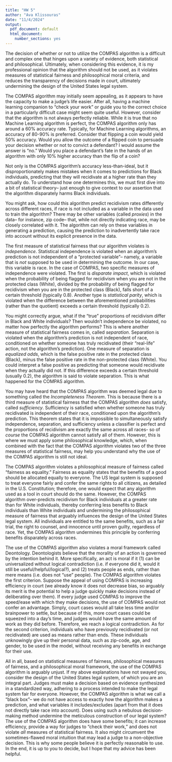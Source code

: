 ```yaml
---
title: "HW 5"
author: "Ava Klissouras"
date: "11/4/2024"
output:
  pdf_document: default
  html_document:
    number_sections: yes
---
```


The decision of whether or not to utilize the COMPAS algorithm is a difficult and complex one that hinges upon a variety of evidence, both statistical and philosophical. Ultimately, when considering this evidence, it is my professional opinion that the algorithm should not be used, as it violates measures of statistical fairness and philosophical moral criteria, and reduces the transparency of decisions made in court, ultimately undermining the design of the United States legal system.


The COMPAS algorithm may initially seem appealing, as it appears to have the capacity to make a judge's life easier. After all, having a machine learning companion to "check your work" or guide you to the correct choice in a particularly difficult case might seem quite useful. However, consider that the algorithm is not always perfectly reliable. While it is true that no Machine Learning algorithm is perfect, the COMPAS algorithm only has around a 60% accuracy rate. Typically, for Machine Learning algorithms, an accuracy of 80-90% is preferred. Consider that flipping a coin would yield 50% accuracy. Would you allow the outcome of a flipped coin to persuade your decision whether or not to convict a defendant? I would assume the answer is "no." Would you place a defendant's fate in the hands of an algorithm with only 10% higher accuracy than the flip of a coin?

Not only is the COMPAS algorithm's accuracy less-than-ideal, but it disproportionately makes mistakes when it comes to predictions for Black individuals, predicting that they will recidivate at a higher rate than they actually do. To understand how one determines this, we must first dive into a bit of statistical theory-- just enough to give context to our assertion that the algorithm disparately harms Black individuals. 

You might ask, how could this algorithm predict recidivism rates differently across different races, if race is not included as a variable in the data used to train the algorithm? There may be other variables (called _proxies_) in the data-- for instance, zip code-- that, while not directly indicating race, may be closely correlated with it. The algorithm can rely on these variables in generating a prediction, causing the prediction to inadvertently take race into account without its explicit presence in the data.

The first measure of statistical fairness that our algorithm violates is _independence_. Statistical independence is violated when an algorithm's prediction is not independent of a "protected variable"-- namely, a variable that is _not_ supposed to be used in determining the outcome. In our case, this variable is race. In the case of COMPAS, two specific measures of independence were violated. The first is _disparate impact_, which is violated when the probability of being flagged for recidivism when you are not in the protected class (White), divided by the probability of being flagged for recidivism when you are in the protected class (Black), falls short of a certain threshold (typically 0.8). Another type is _statistical parity_, which is violated when the difference between the aforementioned probabilities (rather than the quotient) exceeds a certain threshold (typically 0.2). 

You might correctly argue, what if the "true" proportions of recidivism differ in Black and White individuals? Then wouldn't independence be violated, no matter how perfectly the algorithm performs? This is where another measure of statistical fairness comes in, called _separation_. Separation is violated when the algorithm's prediction is not independent of race, conditioned on whether someone has truly recidivated (their "real-life" action, not the algorithm's prediction). One measure of separation is _equalized odds_, which is the false positive rate in the protected class (Black), minus the false positive rate in the non-protected class (White). You could interpret a false positive as predicting that someone would recidivate when they actually did not. If this difference exceeds a certain threshold (usually 0.2), the algorithm is said to violate separation. This is what happened for the COMPAS algorithm.

You may have heard that the COMPAS algorithm was deemed legal due to something called the _Incompleteness Theorem_. This is because there is a third measure of statistical fairness that the COMPAS algorithm _does_ satisfy, called _sufficiency_. Sufficiency is satisfied when whether someone has truly recidivated is independent of their race, conditioned upon the algorithm's prediction. This theorem states that it is impossible to simultaneously satisfy independence, separation, and sufficiency unless a classifier is perfect and the proportions of recidivism are exactly the same across all races- so of _course_ the COMPAS algorithm cannot satisfy all of them. However, this is where we must apply some philosophical knowledge, which, when combined with the fact that the COMPAS algorithm violates two of the three measures of statistical fairness, may help you understand why the use of the COMPAS algorithm is still not ideal.

The COMPAS algorithm violates a philosophical measure of fairness called "fairness as equality." Fairness as equality states that the benefits of a good should be allocated equally to everyone. The US legal system is supposed to treat everyone fairly and confer the same rights to all citizens, as detailed in the U.S. Constitution; therefore, one would expect that any algorithm used as a tool in court should do the same. However, the COMPAS algorithm over-predicts recidivism for Black individuals at a greater rate than for White individuals, thereby conferring less benefits to Black individuals than White individuals and undermining the philosophical measure of fairness that arguably influences the design of the United States legal system. All individuals are entitled to the same benefits, such as a fair trial, the right to counsel, and innocence until proven guilty, regardless of race. Yet, the COMPAS algorithm undermines this principle by conferring benefits disparately across races. 

The use of the COMPAS algorithm also violates a moral framework called Deontology. Deontologists believe that the morality of an action is governed by the intention behind it. More specifically, an act is moral if it (1) can be universalized without logical contradiction (i.e. if everyone did it, would it still be useful/helpful/logical?), and (2) treats people as ends, rather than mere means (i.e. does not "use" people). The COMPAS algorithm violates the first criterion. Suppose the appeal of using COMPAS is increasing efficiency in court (we already know it does not decrease bias, so arguably its merit is the potential to help a judge quickly make decisions instead of deliberating over them). If every judge used COMPAS to improve the speed/ease with which they make decisions, the use of COMPAS would not confer an advantage. Simply, court cases would all take less time and/or brainpower to settle, but because of this, more court cases could be squeezed into a day’s time, and judges would have the same amount of work as they did before. Therefore, we reach a logical contradiction. As for the second criterion, individuals who have previously recidivated (or not recidivated) are used as means rather than ends. These individuals unknowingly give up their personal data, such as zip-code, age, and gender, to be used in the model, without receiving any benefits in exchange for their use.

All in all, based on statistical measures of fairness, philosophical measures of fairness, and a philosophical moral framework, the use of the COMPAS algorithm is arguably unjust. If my above explanations have not swayed you, consider the design of the United States legal system, of which you are an integral part. Judges must make a decision based on evidence synthesized in a standardized way, adhering to a process intended to make the legal system fair for everyone. However, the COMPAS algorithm is what we call a "black box"-- we do not have access to exactly how the algorithm makes a prediction, and what variables it includes/excludes (apart from that it does not directly take race into account). Does using such a nebulous decision-making method undermine the meticulous construction of our legal system? The use of the COMPAS algorithm does have some benefits; it can increase efficiency, provide a way for judges to "check their work," and does not violate _all_ measures of statistical fairness. It also might circumvent the sometimes-flawed moral intuition that may lead a judge to a non-objective decision. This is why some people believe it is perfectly reasonable to use. In the end, it is up to you to decide, but I hope that my advice has been helpful.

